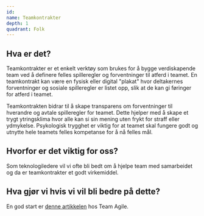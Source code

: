 ```yaml
---
id:
name: Teamkontrakter
depth: 1
quadrant: Folk
---
```

## Hva er det?
Teamkontrakter er et enkelt verktøy som brukes for å bygge verdiskapende team ved å definere felles spilleregler 
og forventninger til atferd i teamet. En teamkontrakt kan være en fysisk eller digital "plakat" hvor deltakernes 
forventninger og sosiale spilleregler er listet opp, slik at de kan gi føringer for atferd i teamet.

Teamkontrakten bidrar til å skape transparens om forventninger til hverandre og avtale spilleregler for teamet. 
Dette hjelper med å skape et trygt ytringsklima hvor alle kan si sin mening uten frykt for straff eller ydmykelse. 
Psykologisk trygghet er viktig for at teamet skal fungere godt og utnytte hele teamets felles kompetanse for å nå felles mål.

## Hvorfor er det viktig for oss?
Som teknologiledere vil vi ofte bli bedt om å hjelpe team med samarbeidet og da er teamkontrakter et godt virkemiddel.

## Hva gjør vi hvis vi vil bli bedre på dette?
En god start er [denne artikkelen](https://www.teamagile.no/vi-deler/teamkontrakten-%E2%80%93-teamets-sosiale-spilleregler) 
hos Team Agile.